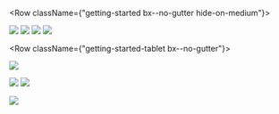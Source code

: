 

<Row className={"getting-started bx--no-gutter hide-on-medium"}>
  <Column colMd={4} colLg={4} noGutterSm>
    <ImageCard
      className="card"
      title="Guiding principles"
      href="/guiding-principles/principles-overview"
      aspectRatio="1:2"
      hoverColor="dark"
      actionIcon="arrowRight"
      >

<img src={image1} />

  </ImageCard>
</Column>

<Column colMd={4} colLg={4} noGutterSm>
    <ImageCard
      className="card"
      title="Research in practice"
      aspectRatio="1:1"
      href="/research-in-practice/practice-overview"
      hoverColor="dark"
      titleColor="dark"
      actionIcon="arrowRight"
      iconColor="dark">

<img src={image2} />

  </ImageCard>
      <ImageCard
        className="card"
        title="Ethics and Responsibility"
        titleColor="light"
        aspectRatio="1:1"
        href="/ethics"
        actionIcon="arrowRight"
        hoverColor="dark">

<img src={image3} />

  </ImageCard>
</Column>

<Column colMd={4} colLg={4} noGutterSm>
    <ImageCard
      className="card"
      title="Sponsor user program"
      aspectRatio="1:2"
      href="/sponsor-user-program/overview"
      titleColor="dark"
      actionIcon="arrowRight"
      hoverColor="dark"
      iconColor="dark"
      >

<img src={image4} />

  </ImageCard>
</Column>
</Row>

<Row className={"getting-started-tablet bx--no-gutter"}>
  <Column colMd={4} colLg={4} noGutterSm>
    <ImageCard
      className="card"
      title="Guiding principles"
      href="/guiding-principles/principles-overview"
      aspectRatio="1:2"
      hoverColor="dark"
      actionIcon="arrowRight"
      >

<img src={image1} />

  </ImageCard>

  <ImageCard
    className="card"
    title="Research in practice"
    aspectRatio="1:1"
    href="/research-in-practice/practice-overview"
    actionIcon="arrowRight"
    titleColor="dark"
    hoverColor="dark"
    iconColor="dark"
    >

<img src={image2} />

  </ImageCard>

</Column>

<Column colMd={4} colLg={4} noGutterSm>
    <ImageCard
        className="card"
        title="Ethics and Responsibility"
        aspectRatio="1:1"
        href="/ethics"
        hoverColor="dark"
        titleColor="light"
        actionIcon="arrowRight">

<img src={image3} />

</ImageCard>
    
<ImageCard
    className="card"
    title="Sponsor user program"
    titleColor="light"
    aspectRatio="1:2"
    href="/sponsor-user-program/overview"
    actionIcon="arrowRight"
    titleColor="dark"
    hoverColor="dark"
    iconColor="dark"
    >

<img src={image4} />

  </ImageCard>
</Column>
</Row>

